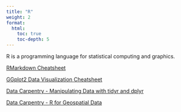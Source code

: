 ```yaml
---
title: "R"
weight: 2
format: 
  html: 
    toc: true
    toc-depth: 5
---
```


R is a programming language for statistical computing and graphics.


[RMarkdown Cheatsheet](https://www.rstudio.com/wp-content/uploads/2015/02/rmarkdown-cheatsheet.pdf)

[GGplot2 Data Visualization Cheatsheet](https://github.com/rstudio/cheatsheets/blob/main/data-visualization.pdf)

[Data Carpentry - Manipulating Data with tidyr and dplyr](https://datacarpentry.org/R-ecology-lesson/03-dplyr.html)

[Data Carpentry - R for Geospatial Data](https://datacarpentry.org/r-intro-geospatial/)